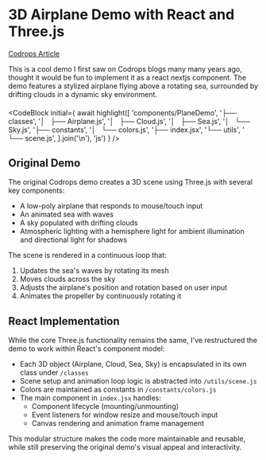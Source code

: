 
# 3D Airplane Demo with React and Three.js

<a className="w-fit block" href="https://tympanus.net/codrops/2016/04/26/the-aviator-animating-basic-3d-scene-threejs/" target="_blank">
Codrops Article
</a>


<PlaneDemo />

This is a cool demo I first saw on Codrops blogs many many years ago, thought it would be fun to implement it as a react nextjs component. The demo features a stylized airplane flying above a rotating sea, surrounded by drifting clouds in a dynamic sky environment.

####

<CodeBlock initial={
  await highlight([
    'components/PlaneDemo',
    '├── classes',
    '│   ├── Airplane.js',
    '│   ├── Cloud.js',
    '│   ├── Sea.js',
    '│   └── Sky.js',
    '├── constants',
    '│   └── colors.js',
    '├── index.jsx',
    '└── utils',
    '    └── scene.js',
  ].join('\n'), 'js')
} />

## Original Demo

The original Codrops demo creates a 3D scene using Three.js with several key components:

- A low-poly airplane that responds to mouse/touch input
- An animated sea with waves
- A sky populated with drifting clouds
- Atmospheric lighting with a hemisphere light for ambient illumination and directional light for shadows

The scene is rendered in a continuous loop that:
1. Updates the sea's waves by rotating its mesh
2. Moves clouds across the sky
3. Adjusts the airplane's position and rotation based on user input
4. Animates the propeller by continuously rotating it

## React Implementation

While the core Three.js functionality remains the same, I've restructured the demo to work within React's component model:

- Each 3D object (Airplane, Cloud, Sea, Sky) is encapsulated in its own class under `/classes`
- Scene setup and animation loop logic is abstracted into `/utils/scene.js`
- Colors are maintained as constants in `/constants/colors.js`
- The main component in `index.jsx` handles:
  - Component lifecycle (mounting/unmounting)
  - Event listeners for window resize and mouse/touch input
  - Canvas rendering and animation frame management

This modular structure makes the code more maintainable and reusable, while still preserving the original demo's visual appeal and interactivity.
